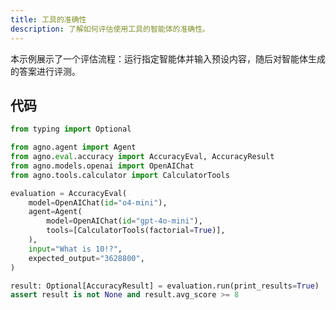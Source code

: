 ```yaml
---
title: 工具的准确性
description: 了解如何评估使用工具的智能体的准确性。
---
```

本示例展示了一个评估流程：运行指定智能体并输入预设内容，随后对智能体生成的答案进行评测。

## 代码
```python
from typing import Optional

from agno.agent import Agent
from agno.eval.accuracy import AccuracyEval, AccuracyResult
from agno.models.openai import OpenAIChat
from agno.tools.calculator import CalculatorTools

evaluation = AccuracyEval(
    model=OpenAIChat(id="o4-mini"),
    agent=Agent(
        model=OpenAIChat(id="gpt-4o-mini"),
        tools=[CalculatorTools(factorial=True)],
    ),
    input="What is 10!?",
    expected_output="3628800",
)

result: Optional[AccuracyResult] = evaluation.run(print_results=True)
assert result is not None and result.avg_score >= 8
```